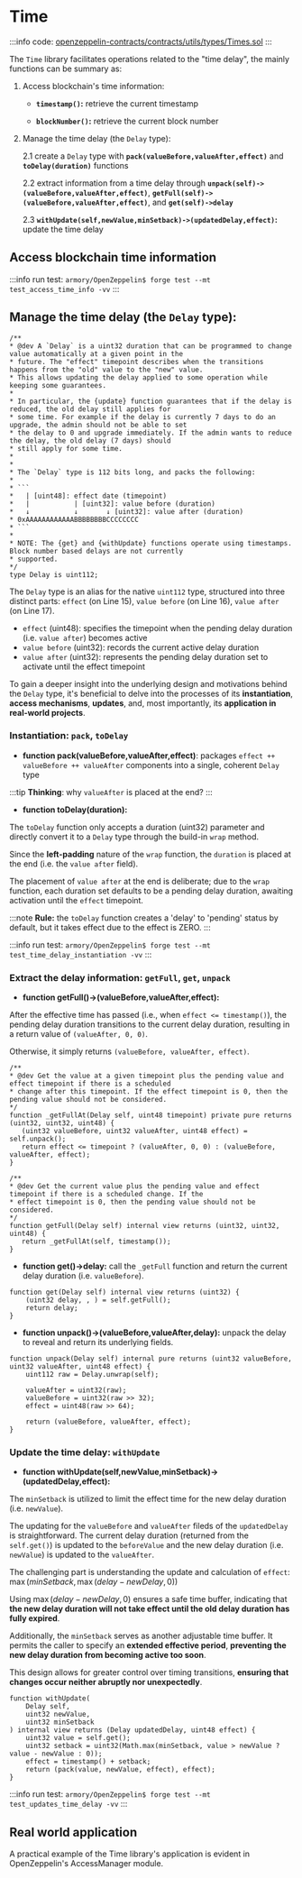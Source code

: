 # Time

:::info
code: [openzeppelin-contracts/contracts/utils/types/Times.sol](https://github.com/OpenZeppelin/openzeppelin-contracts/blob/v5.0.1/contracts/utils/types/Time.sol)
:::

The `Time` library facilitates operations related to the "time delay", the mainly functions can be summary as: 

1. Access blockchain's time information: 
    
    - **`timestamp()`:** retrieve the current timestamp

    - **`blockNumber()`:** retrieve the current block number

2. Manage the time delay (the `Delay` type):

    2.1 create a `Delay` type with **`pack(valueBefore,valueAfter,effect)`** and **`toDelay(duration)`** functions

    2.2 extract information from a time delay through **`unpack(self)->(valueBefore,valueAfter,effect)`**, **`getFull(self)->(valueBefore,valueAfter,effect)`**, and **`get(self)->delay`**

    2.3 **`withUpdate(self,newValue,minSetback)->(updatedDelay,effect)`:** update the time delay
    

## Access blockchain time information

:::info
run test: `armory/OpenZeppelin$ forge test --mt test_access_time_info -vv`
:::

## Manage the time delay (the `Delay` type):

```solidity showLineNumbers
/**
* @dev A `Delay` is a uint32 duration that can be programmed to change value automatically at a given point in the
* future. The "effect" timepoint describes when the transitions happens from the "old" value to the "new" value.
* This allows updating the delay applied to some operation while keeping some guarantees.
*
* In particular, the {update} function guarantees that if the delay is reduced, the old delay still applies for
* some time. For example if the delay is currently 7 days to do an upgrade, the admin should not be able to set
* the delay to 0 and upgrade immediately. If the admin wants to reduce the delay, the old delay (7 days) should
* still apply for some time.
*
*
* The `Delay` type is 112 bits long, and packs the following:
*
* ```
*   | [uint48]: effect date (timepoint)
*   |           | [uint32]: value before (duration)
*   ↓           ↓       ↓ [uint32]: value after (duration)
* 0xAAAAAAAAAAAABBBBBBBBCCCCCCCC
* ```
*
* NOTE: The {get} and {withUpdate} functions operate using timestamps. Block number based delays are not currently
* supported.
*/
type Delay is uint112;
```

The `Delay` type is an alias for the native `uint112` type, structured into three distinct parts: `effect` (on Line 15), `value before` (on Line 16), `value after` (on Line 17).

- `effect` (uint48): specifies the timepoint when the pending delay duration (i.e. `value after`) becomes active
- `value before` (uint32): records the current active delay duration
- `value after` (uint32): represents the pending delay duration set to activate until the effect timepoint

To gain a deeper insight into the underlying design and motivations behind the `Delay` type, it's beneficial to delve into the processes of its **instantiation**, **access mechanisms**, **updates**, and, most importantly, its **application in real-world projects**.

### Instantiation: `pack`, `toDelay`

- **function pack(valueBefore,valueAfter,effect)**: packages `effect ++ valueBefore ++ valueAfter` components into a single, coherent `Delay` type

:::tip
**Thinking**: why `valueAfter` is placed at the end?
:::

- **function toDelay(duration):**

The `toDelay` function only accepts a duration (uint32) parameter and directly convert it to a `Delay` type through the build-in `wrap` method.

Since the **left-padding** nature of the `wrap` function, the `duration` is placed at the end (i.e. the `value after` field).

The placement of `value after` at the end is deliberate; due to the `wrap` function, each duration set defaults to be a pending delay duration, awaiting activation until the `effect` timepoint.

:::note
**Rule:** the `toDelay` function creates a 'delay' to 'pending' status by default, but it takes effect due to the effect is ZERO.
:::

:::info
run test: `armory/OpenZeppelin$ forge test --mt test_time_delay_instantiation -vv`
:::

### Extract the delay information: `getFull`, `get`, `unpack`


- **function getFull()->(valueBefore,valueAfter,effect):**

After the effective time has passed (i.e., when `effect <= timestamp()`), the pending delay duration transitions to the current delay duration, resulting in a return value of `(valueAfter, 0, 0)`.

Otherwise, it simply returns `(valueBefore, valueAfter, effect)`.

```solidity
/**
* @dev Get the value at a given timepoint plus the pending value and effect timepoint if there is a scheduled
* change after this timepoint. If the effect timepoint is 0, then the pending value should not be considered.
*/
function _getFullAt(Delay self, uint48 timepoint) private pure returns (uint32, uint32, uint48) {
   (uint32 valueBefore, uint32 valueAfter, uint48 effect) = self.unpack();
   return effect <= timepoint ? (valueAfter, 0, 0) : (valueBefore, valueAfter, effect);
}

/**
* @dev Get the current value plus the pending value and effect timepoint if there is a scheduled change. If the
* effect timepoint is 0, then the pending value should not be considered.
*/
function getFull(Delay self) internal view returns (uint32, uint32, uint48) {
   return _getFullAt(self, timestamp());
}
```

- **function get()->delay:** call the `_getFull` function and return the current delay duration (i.e. `valueBefore`).

```solidity
function get(Delay self) internal view returns (uint32) {
    (uint32 delay, , ) = self.getFull();
    return delay;
}
```

- **function unpack()->(valueBefore,valueAfter,delay):** unpack the delay to reveal and return its underlying fields.

```solidity
function unpack(Delay self) internal pure returns (uint32 valueBefore, uint32 valueAfter, uint48 effect) {
    uint112 raw = Delay.unwrap(self);

    valueAfter = uint32(raw);
    valueBefore = uint32(raw >> 32);
    effect = uint48(raw >> 64);

    return (valueBefore, valueAfter, effect);
}
```

### Update the time delay: `withUpdate`

- **function withUpdate(self,newValue,minSetback)->(updatedDelay,effect):**

The `minSetback` is utilized to limit the effect time for the new delay duration (i.e. `newValue`).

The updating for the `valueBefore` and `valueAfter` fileds of the `updatedDelay` is straightforward.
The current delay duration (returned from the `self.get()`) is updated to the `beforeValue` and the new delay duration (i.e. `newValue`) is updated to the `valueAfter`.

The challenging part is understanding the update and calculation of `effect`: $\max{(minSetback, \max{(delay-newDelay, 0)})}$ 

Using $\max{(delay-newDelay, 0)}$ ensures a safe time buffer, indicating that **the new delay duration will not take effect until the old delay duration has fully expired**.

Additionally, the `minSetback` serves as another adjustable time buffer. It permits the caller to specify an **extended effective period**, **preventing the new delay duration from becoming active too soon**.

This design allows for greater control over timing transitions, **ensuring that changes occur neither abruptly nor unexpectedly**.


```solidity
function withUpdate(
    Delay self,
    uint32 newValue,
    uint32 minSetback
) internal view returns (Delay updatedDelay, uint48 effect) {
    uint32 value = self.get();
    uint32 setback = uint32(Math.max(minSetback, value > newValue ? value - newValue : 0));
    effect = timestamp() + setback;
    return (pack(value, newValue, effect), effect);
}
```

:::info
run test: `armory/OpenZeppelin$ forge test --mt test_updates_time_delay -vv`
:::

## Real world application

A practical example of the Time library's application is evident in OpenZeppelin's AccessManager module.

